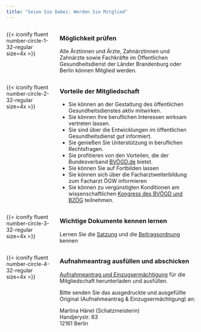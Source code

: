 ```yaml
---
title: "Seien Sie Dabei: Werden Sie Mitglied"
---
```


:::: {.columns}

::: {.column width="25%"}
{{< iconify fluent number-circle-1-32-regular size=4x >}}
::: 
::: {.column width="75%"}
### Möglichkeit prüfen
Alle Ärztinnen und Ärzte, Zahnärztinnen und Zahnärzte sowie Fachkräfte im Öffentlichen Gesundheitsdienst der Länder Brandenburg oder Berlin können Mitglied werden.
::: 

::::



:::: {.columns}

::: {.column width="25%"}
{{< iconify fluent number-circle-2-32-regular size=4x >}}
::: 
::: {.column width="75%"}
### Vorteile der Mitgliedschaft
* Sie können an der Gestaltung des öffentlichen Gesundheitsdienstes aktiv mitwirken.
* Sie können Ihre beruflichen Interessen wirksam vertreten lassen.
* Sie sind über die Entwicklungen im öffentlichen Gesundheitsdienst gut informiert.
* Sie genießen Sie Unterstützung in beruflichen Rechtsfragen.
* Sie profitieren von den Vorteilen, die der Bundesverband [BVÖGD.de](https://bvoegd.de) bietet.
* Sie können Sie auf Fortbilden lassen 
* Sie können sich über die Facharztweiterbildung zum Facharzt ÖGW informieren
* Sie können zu vergünstigten Konditionen am wissenschaftlichen [Kongress des BVÖGD und BZÖG](https://bvoegd-kongress.de/) teilnehmen.

::: 

::::

:::: {.columns}
::: {.column width="25%"}
{{< iconify fluent number-circle-3-32-regular size=4x >}}
::: 
::: {.column width="75%"}
### Wichtige Dokumente kennen lernen
Lernen Sie die [Satzung](../documents/satzung.pdf) und die [Beitragsordnung](../documents/beitragsordnung.pdf) kennen 
::: 

::::


:::: {.columns}

::: {.column width="25%"}
{{< iconify fluent number-circle-4-32-regular size=4x >}}
::: 
::: {.column width="75%"}
### Aufnahmeantrag ausfüllen und abschicken
[Aufnahmeantrag und Einzugsermächtigung](../documents/Antrag_auf_Mitgliedschaft_Einzugsermaechtigung_2019-02-23.pdf) für die Mitgliedschaft herunterladen und ausfüllen.


Bitte senden Sie das ausgedruckte und ausgefüllte Original (Aufnahmeantrag & Einzugsermächtigung) an:

Martina Hänel (Schatzmeisterin)  
Handjerystr. 63  
12161 Berlin  
::: 

::::

